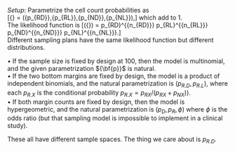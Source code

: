 *Setup*:  Parametrize the cell count probabilities as  
\[{\bf{p}} = ({p_{RD}},{p_{RL}},{p_{ND}},{p_{NL}}),\] 
which add to 1.  
The likelihood function is  \[\ell ({\bf{p}}) = p_{RD}^{{n_{RD}}} \cdot p_{RL}^{{n_{RL}}} \cdot p_{ND}^{{n_{ND}}} \cdot p_{NL}^{{n_{NL}}}.\]  
Different sampling plans have the same likelihood function but different distributions.

•	If the sample size is fixed by design at 100, then the model is multinomial, and the given parametrization ${\bf{p}}$ is natural.  
•	If the two bottom margins are fixed by design, the model is a product of independent binomials, and the natural parametrization is  $({p_{R.D}},{p_{R.L}})$, where each ${p_{R.X}}$ is the conditional probability ${p_{R.X}} = {p_{RX}}/({p_{RX}}+{p_{NX}}))$.  
•	If both margin counts are fixed by design, then the model is hypergeometric, and the natural parametrization is $({p_D},{p_R},\phi )$ where $\phi$ is the odds ratio  (but that sampling model is impossible to implement in a clinical study).  

These all have different sample spaces.
The thing we care about is ${p_{R.D}}$.   
